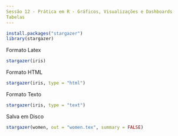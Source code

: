 ```yaml
---
Sessão 12 - Prática em R - Gráficos, Visualizações e Dashboards
Tabelas
---
```


```r
install.packages("stargazer")
library(stargazer)
```

Formato Latex
```r
stargazer(iris)
```

Formato HTML
```r
stargazer(iris, type = "html")
```

Formato Texto
```r
stargazer(iris, type = "text")
```

Salva em Disco
```r
stargazer(women, out = "women.tex", summary = FALSE)
```


